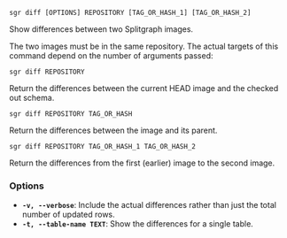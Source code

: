
```sgr diff [OPTIONS] REPOSITORY [TAG_OR_HASH_1] [TAG_OR_HASH_2]```

Show differences between two Splitgraph images.

The two images must be in the same repository. The actual targets of this command depend
on the number of arguments passed:

``sgr diff REPOSITORY``

Return the differences between the current HEAD image and the checked out schema.

``sgr diff REPOSITORY TAG_OR_HASH``

Return the differences between the image and its parent.

``sgr diff REPOSITORY TAG_OR_HASH_1 TAG_OR_HASH_2``

Return the differences from the first (earlier) image to the second image.

### Options

  * **`-v, --verbose`**: Include the actual differences rather than just the total number of updated rows.
  * **`-t, --table-name TEXT`**: Show the differences for a single table.
